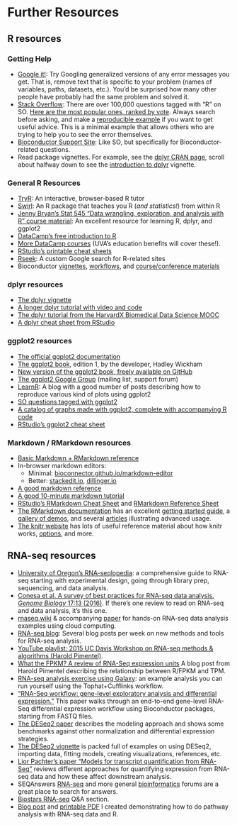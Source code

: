 # Further Resources {#sec-resources}

## R resources

### Getting Help

- [Google it!](http://lmgtfy.com/?q=R+Error+in+library+there+is+no+package+called): Try Googling generalized versions of any error messages you get. That is, remove text that is specific to your problem (names of variables, paths, datasets, etc.). You'd be surprised how many other people have probably had the same problem and solved it.
- [Stack Overflow](http://stackoverflow.com/questions/tagged/r): There are over 100,000 questions tagged with "R" on SO. [Here are the most popular ones, ranked by vote](https://stackoverflow.com/questions/tagged/r?sort=votes). Always search before asking, and make a [reproducible example](http://stackoverflow.com/questions/5963269/how-to-make-a-great-r-reproducible-example/5963610#5963610) if you want to get useful advice. This is a minimal example that allows others who are trying to help you to see the error themselves.
- [Bioconductor Support Site](https://support.bioconductor.org/): Like SO, but specifically for Bioconductor-related questions.
- Read package vignettes. For example, see the [dplyr CRAN page](https://cran.r-project.org/web/packages/dplyr/index.html), scroll about halfway down to see the [introduction to dplyr](https://cran.r-project.org/web/packages/dplyr/vignettes/introduction.html) vignette.

### General R Resources

- [TryR](http://tryr.codeschool.com/): An interactive, browser-based R tutor
- [Swirl](http://swirlstats.com/): An R package that teaches you R (_and statistics!_) from within R
- [Jenny Bryan's Stat 545 "Data wrangling, exploration, and analysis with R" course material](https://stat545-ubc.github.io/): An excellent resource for learning R, dplyr, and ggplot2
- [DataCamp's free introduction to R](https://www.datacamp.com/courses/free-introduction-to-r)
- [More DataCamp courses](https://www.datacamp.com/courses) (UVA's education benefits will cover these!).
- [RStudio's printable cheat sheets](https://www.rstudio.com/resources/cheatsheets/)
- [Rseek](http://rseek.org/): A custom Google search for R-related sites
- Bioconductor [vignettes](https://www.bioconductor.org/help/package-vignettes/), [workflows](https://www.bioconductor.org/help/workflows/), and [course/conference materials](https://www.bioconductor.org/help/course-materials/)

### dplyr resources

- [The dplyr vignette](https://cran.rstudio.com/web/packages/dplyr/vignettes/introduction.html)
- [A longer dplyr tutorial with video and code](http://www.dataschool.io/dplyr-tutorial-for-faster-data-manipulation-in-r/)
- [The dplyr tutorial from the HarvardX Biomedical Data Science MOOC](http://genomicsclass.github.io/book/pages/dplyr_tutorial.html)
- [A dplyr cheat sheet from RStudio](https://www.rstudio.com/wp-content/uploads/2015/02/data-wrangling-cheatsheet.pdf)

### ggplot2 resources

- [The official ggplot2 documentation](http://docs.ggplot2.org/)
- [The ggplot2 book](http://amzn.to/1akjqsR), edition 1, by the developer, Hadley Wickham
- [New version of the ggplot2 book, freely available on GitHub](https://github.com/hadley/ggplot2-book)
- [The ggplot2 Google Group](https://groups.google.com/d/forum/ggplot2) (mailing list, support forum)
- [LearnR](http://learnr.wordpress.com/): A blog with a good number of posts describing how to reproduce various kind of plots using ggplot2
- [SO questions tagged with ggplot2](http://stackoverflow.com/questions/tagged/ggplot2)
- [A catalog of graphs made with ggplot2, complete with accompanying R code](http://shinyapps.stat.ubc.ca/r-graph-catalog/)
- [RStudio's ggplot2 cheat sheet](https://www.rstudio.com/wp-content/uploads/2015/05/ggplot2-cheatsheet.pdf)

### Markdown / RMarkdown resources

- [Basic Markdown + RMarkdown reference](http://bioconnector.github.io/markdown)
- In-browser markdown editors: 
    - Minimal: [bioconnector.github.io/markdown-editor](http://bioconnector.github.io/markdown-editor)
    - Better: [stackedit.io](http://stackedit.io), [dillinger.io](http://dillinger.io)
- [A good markdown reference](http://commonmark.org/help/)
- [A good 10-minute markdown tutorial](http://commonmark.org/help/tutorial/)
- [RStudio's RMarkdown Cheat Sheet](https://github.com/rstudio/cheatsheets/raw/master/rmarkdown-2.0.pdf) and [RMarkdown Reference Sheet](https://www.rstudio.com/wp-content/uploads/2015/03/rmarkdown-reference.pdf)
- [The RMarkdown documentation](<http://rmarkdown.rstudio.com/>) has an excellent [getting started guide](http://rmarkdown.rstudio.com/lesson-1.html), a [gallery of demos](http://rmarkdown.rstudio.com/gallery.html), and several [articles](http://rmarkdown.rstudio.com/articles.html) illustrating advanced usage.
- [The knitr website](<http://yihui.name/knitr/>) has lots of useful reference material about how knitr works, [options](http://yihui.name/knitr/options/), and more.

## RNA-seq resources

- [University of Oregon's RNA-seqlopedia](http://rnaseq.uoregon.edu/): a comprehensive guide to RNA-seq starting with experimental design, going through library prep, sequencing, and data analysis.
- [Conesa et al. A survey of best practices for RNA-seq data analysis. _Genome Biology_ 17:13 (2016)](http://genomebiology.biomedcentral.com/articles/10.1186/s13059-016-0881-8). If there's one review to read on RNA-seq and data analysis, it's this one.
- [rnaseq.wiki](http://rnaseq.wiki) & accompanying [paper](http://journals.plos.org/ploscompbiol/article?id=10.1371/journal.pcbi.1004393) for hands-on RNA-seq data analysis examples using cloud computing.
- [RNA-seq blog](http://www.rna-seqblog.com/): Several blog posts per week on new methods and tools for RNA-seq analysis.
- [YouTube playlist: 2015 UC Davis Workshop on RNA-seq methods & algorithms (Harold Pimentel)](https://www.youtube.com/playlist?list=PLfFNmoa-yUIb5cYG2R1zf5rtrQQKZvKwG).
- [What the FPKM? A review of RNA-Seq expression units](https://haroldpimentel.wordpress.com/2014/05/08/what-the-fpkm-a-review-rna-seq-expression-units/) A blog post from Harold Pimentel describing the relationship between R/FPKM and TPM.
- [RNA-seq analysis exercise using Galaxy](https://usegalaxy.org/u/jeremy/p/galaxy-rna-seq-analysis-exercise): an example analysis you can run yourself using the Tophat+Cufflinks workflow.
- ["RNA-Seq workflow: gene-level exploratory analysis and differential expression."](http://f1000research.com/articles/4-1070/v1) This paper walks through an end-to-end gene-level RNA-Seq differential expression workflow using Bioconductor packages, starting from FASTQ files.
- [The DESeq2 paper](http://genomebiology.biomedcentral.com/articles/10.1186/s13059-014-0550-8) describes the modeling approach and shows some benchmarks against other normalization and differential expression strategies.
- [The DESeq2 vignette](http://www.bioconductor.org/packages/release/bioc/vignettes/DESeq2/inst/doc/DESeq2.pdf) is packed full of examples on using DESeq2, importing data, fitting models, creating visualizations, references, etc.
- [Lior Pachter's paper "Models for transcript quantification from RNA-Seq"](http://arxiv.org/abs/1104.3889) reviews different approaches for quantifying expression from RNA-seq data and how these affect downstream analysis. 
- SEQAnswers [RNA-seq](http://seqanswers.com/forums/forumdisplay.php?f=26) and more general [bioinformatics](http://seqanswers.com/forums/forumdisplay.php?f=18) forums are a great place to search for answers.
- [Biostars RNA-seq](https://www.biostars.org/t/RNA-Seq/) Q&A section.
- [Blog post](http://www.gettinggeneticsdone.com/2015/12/tutorial-rna-seq-differential.html) and [printable PDF](https://dx.doi.org/10.6084/m9.figshare.1619655.v1) I created demonstrating how to do pathway analysis with RNA-seq data and R.

